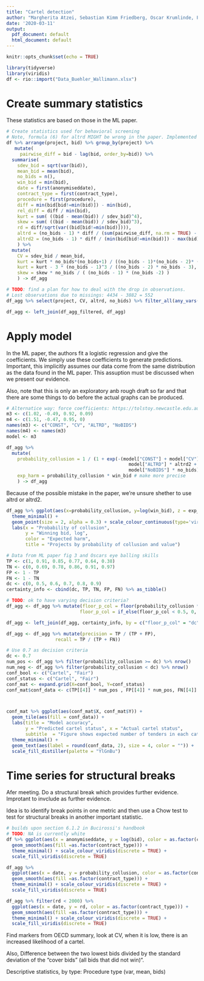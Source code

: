 ```yaml
---
title: "Cartel detection"
author: "Margherita Atzei, Sebastian Kimm Friedberg, Oscar Krumlinde, Filip Mellgren"
date: '2020-03-11'
output:
  pdf_document: default
  html_document: default
---
```


```r
knitr::opts_chunk$set(echo = TRUE)
```

```r
library(tidyverse)
library(viridis)
df <- rio::import("Data_Buehler_Wallimann.xlsx")
```

# Create summary statistics
These statistics are based on those in the ML paper.

```r
# Create statistics used for behavioral screening 
# Note, formula (6) for altrd MIGHT be wrong in the paper. Implemented with wrong sign.
df %>% arrange(project, bid) %>% group_by(project) %>% 
   mutate(
     pairwise_diff = bid - lag(bid, order_by=bid)) %>%
  summarise(
    sdev_bid = sqrt(var(bid)), 
    mean_bid = mean(bid), 
    no_bids = n(),
    win_bid = min(bid),
    date = first(anonymiseddate), 
    contract_type = first(contract_type), 
    procedure = first(procedure),
    diff = min(bid[bid!=min(bid)]) - min(bid),
    rel_diff = diff / min(bid),
    kurt = sum( ((bid - mean(bid)) / sdev_bid)^4),
    skew = sum( ((bid - mean(bid)) / sdev_bid)^3),
    rd = diff/sqrt(var((bid[bid!=min(bid)]))),
    altrd = (no_bids - 1) * diff / (sum(pairwise_diff, na.rm = TRUE) - diff),
    altrd2 = (no_bids - 1) * diff / (min(bid[bid!=min(bid)]) - max(bid)) # Equivalent magnitude (but takes reversed sign into account)
    ) %>%
  mutate(
    CV = sdev_bid / mean_bid, 
    kurt = kurt * no_bids*(no_bids+1) / ((no_bids - 1)*(no_bids - 2)* (no_bids - 3)),
    kurt = kurt - 3 * (no_bids - 1)^3 / ((no_bids - 2) * no_bids - 3),
    skew = skew * no_bids / ( (no_bids - 1) * (no_bids -2) )
    ) -> df_agg
```

```r
# TODO: find a plan for how to deal with the drop in observations.
# Lost observations due to missings: 4434 - 3882 = 552
df_agg %>% select(project, CV, altrd, no_bids) %>% filter_all(any_vars(!is.infinite(df_agg$altrd))) %>% na.omit() -> df_agg_filtered

df_agg <- left_join(df_agg_filtered, df_agg)
```

# Apply model
In the ML paper, the authors fit a logistic regression and give the coefficients. We simply use these coefficients to generate predictions. Important, this implicitly assumes our data come from the same distribution as the data found in the ML paper. This assuption must be discussed when we present our evidence.

Also,  note that this is only an exploratory anb rough draft so far and that there are some things to do before the actual graphs can be produced. 

```r
# Alternatice way: force coefficients: https://tolstoy.newcastle.edu.au/R/e2/help/07/08/24294.html
m3 <- c(1.02, -0.49, 0.92, 0.09)
m4 <- c(1.51, -0.47, 0.95, 0)
names(m3) <- c("CONST", "CV", "ALTRD", "NoBIDS")
names(m4) <- names(m3)
model <- m3

df_agg %>%
  mutate(
    probability_collusion = 1 / (1 + exp(-(model["CONST"] + model["CV"] * CV + 
                                             model["ALTRD"] * altrd2 +
                                             model["NoBIDS"] * no_bids))),
    exp_harm = probability_collusion * win_bid # make more precise
    ) -> df_agg
```
Because of the possible mistake in the paper, we're unsure shether to use altrd or altrd2.


```r
df_agg %>% ggplot(aes(x=probability_collusion, y=log(win_bid), z = exp_harm, color=exp_harm)) + 
  theme_minimal() +
  geom_point(size = 2, alpha = 0.3) + scale_colour_continuous(type='viridis') +
  labs(x = "Probability of collusion", 
       y = "Winning bid, log", 
       color = "Expected harm",
       title = "Projects by probability of collusion and value")
```
```r
# Data from ML paper fig 3 and Oscars eye balling skills
TP <- c(1, 0.91, 0.85, 0.77, 0.64, 0.38)
TN <- c(0, 0.69, 0.78, 0.86, 0.91, 0.97)
FP <- 1 - TP
FN <- 1 - TN
dc <- c(0, 0.5, 0.6, 0.7, 0.8, 0.9)
certainty_info <- cbind(dc, TP, TN, FP, FN) %>% as_tibble()

# TODO: ok to have varying decision criteria?
df_agg <- df_agg %>% mutate(floor_p_col = floor(probability_collusion * 10)/10,
                           floor_p_col = if_else(floor_p_col < 0.5, 0, floor_p_col))

df_agg <- left_join(df_agg, certainty_info, by = c("floor_p_col" = "dc"))

df_agg <- df_agg %>% mutate(precision = TP / (TP + FP),
                  recall = TP / (TP + FN))
```

```r
# Use 0.7 as decision criteria
dc <- 0.7
num_pos <- df_agg %>% filter(probability_collusion >= dc) %>% nrow()
num_neg <- df_agg %>% filter(probability_collusion < dc) %>% nrow()
conf_bool <- c("Cartel", "Fair")
conf_status <- c("Cartel", "Fair")
conf_mat <- expand.grid(X=conf_bool, Y=conf_status)
conf_mat$conf_data <- c(TP[[4]] * num_pos , FP[[4]] * num_pos, FN[[4]] * num_neg, TN[[4]]*num_neg)



conf_mat %>% ggplot(aes(conf_mat$X, conf_mat$Y)) +
  geom_tile(aes(fill = conf_data)) + 
  labs(title = "Model accuracy",
       y = "Predicted cartel status", x = "Actual cartel status",
       subtitle  = "Figure shows expected number of tenders in each category \nTotal number of tenders classified: 3882") + 
  theme_minimal() +
  geom_text(aes(label = round(conf_data, 2), size = 4, color = "")) +
  scale_fill_distiller(palette = "YlGnBu")
```


# Time series for structural breaks

Afer meeting. Do a structural break which provides further evidence. Improtant to invclude as further evidence.

Idea is to identify break points in one metric and then use a Chow test to test for structural breaks in another important statistic.

```r
# builds upon section 6.1.2 in Bucirossi's handbook
# TODO: NA is currently white
df %>% ggplot(aes(x = anonymiseddate, y = log(bid), color = as.factor(contract_type))) +
  geom_smooth(aes(fill =as.factor(contract_type))) +
  theme_minimal() + scale_colour_viridis(discrete = TRUE) +
  scale_fill_viridis(discrete = TRUE)
```

```r
df_agg %>% 
  ggplot(aes(x = date, y = probability_collusion, color = as.factor(contract_type))) +
  geom_smooth(aes(fill =as.factor(contract_type))) +
  theme_minimal() + scale_colour_viridis(discrete = TRUE) +
  scale_fill_viridis(discrete = TRUE)
```
```r
df_agg %>% filter(rd < 2000) %>% 
  ggplot(aes(x = date, y = rd, color = as.factor(contract_type))) +
  geom_smooth(aes(fill =as.factor(contract_type))) +
  theme_minimal() + scale_colour_viridis(discrete = TRUE) +
  scale_fill_viridis(discrete = TRUE)
```

Find markers from OECD summary, look at CV, when it is low, there is an increased likelihood of a cartel. 

Also, Difference between the two lowest bids divided by the standard deviation of the "cover bids" (all bids that did not win)".

Descriptive statistics, by type:
Procedure type (var, mean, bids)

